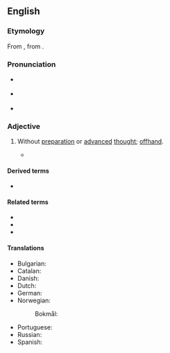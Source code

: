 ==English==
{{wikipedia}}

===Etymology===
From {{etyl|LL.|en}} {{m|la|extemporāneus}}, from {{etyl|la|en}} {{m|la|ex tempore||impromptu}}.

===Pronunciation===
* {{a|Canada}} {{IPA|en|/əksˌtɛmpɚˈeɪni.əs/}}
* {{a|UK}} {{IPA|en|/ɛksˌtɛm.pɜː(ɹ)ˈeɪn.i.əs/}}
* {{rhymes|en|eɪniəs}}

===Adjective===
{{en-adj}}

# Without [[preparation]] or [[advanced]] [[thought]]; [[offhand]].
#: {{syn|en|off-the-cuff|extemporal|q2=archaic|improvised|Thesaurus:impromptu}}
#* {{quote-av|en|network=CNN|role={{w|Jake Tapper}}|title=The Lead with Jake Tapper|date=March 1, 2017|url=http://edition.cnn.com/TRANSCRIPTS/1703/01/cg.01.html|passage=The lovely words of a prepared speech, however, cannot erase '''extemporaneous''' words and deeds, thousands of them, that have run contrary to those aspirations.}}

====Derived terms====
* {{l|en|extemporaneously}}

====Related terms====
* {{l|en|extemporanea}}
* {{l|en|extemporaneousness}}
* {{l|en|extemporize}}

====Translations====
{{trans-top|without preparation}}
* Bulgarian: {{t+|bg|импровизиран|sc=Cyrl}}
* Catalan: {{t|ca|extemporani}}
* Danish: {{t|da|improviseret}}
* Dutch: {{t+|nl|onvoorbereid}}
* German: {{t|de|unvorbereitet}}
* Norwegian:
*: Bokmål: {{t|nb|uforberedt}}
{{trans-mid}}
* Portuguese: {{t+|pt|extemporâneo}}
* Russian: {{t+|ru|импровизированный|sc=Cyrl}}
* Spanish: {{t+|es|extemporáneo}}
{{trans-bottom}}